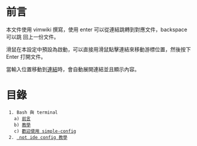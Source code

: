 = 前言 =

本文件使用 vimwiki 撰寫，使用 enter 可以從連結跳轉到對應文件，backspace 可以跳
回上一份文件。

滑鼠在本設定中預設為啟動，可以直接用滑鼠點擊連結來移動游標位置，然後按下 Enter
打開文件。

當輸入位置移動到[[連結]]時，會自動展開連結並且顯示內容。


= 目錄 =
  1. Bash 與 terminal
    a) [[#前言|前言]]
    b) [[m-tutorial-zh_TW|教學]]
    c) [[simple-config-zh_TW|歡迎使用 simple-config]]
  2. [[vim-tutorial-zh_TW| not ide config 教學]]
